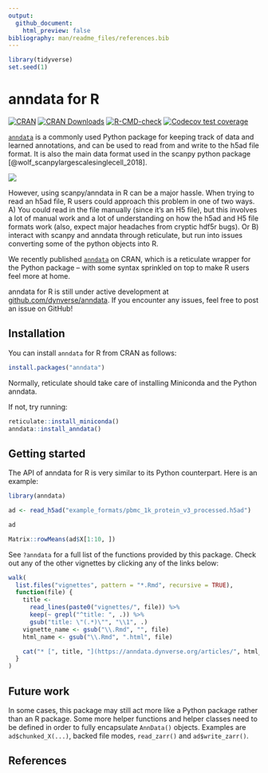 ```yaml
---
output:
  github_document:
    html_preview: false
bibliography: man/readme_files/references.bib
---
```


```r
library(tidyverse)
set.seed(1)
```

# anndata for R

<!-- badges: start -->
[![CRAN](https://www.r-pkg.org/badges/version/anndata)](https://cran.r-project.org/package=anndata)
[![CRAN Downloads](https://cranlogs.r-pkg.org/badges/anndata)](https://cran.r-project.org/package=anndata)
[![R-CMD-check](https://github.com/dynverse/anndata/actions/workflows/R-CMD-check.yaml/badge.svg)](https://github.com/dynverse/anndata/actions/workflows/R-CMD-check.yaml)
[![Codecov test coverage](https://app.codecov.io/gh/dynverse/anndata/branch/main/graph/badge.svg)](https://app.codecov.io/gh/dynverse/anndata?branch=main)
<!-- badges: end -->

[`anndata`](https://anndata.readthedocs.io/en/latest/) is a commonly used Python package 
for keeping track of data and learned annotations, and can be used to read from and write to the h5ad 
file format. It is also the main data format used in the scanpy python package [@wolf_scanpylargescalesinglecell_2018].

![](https://raw.githubusercontent.com/dynverse/anndata/master/man/readme_files/anndata_for_r.png)

However, using scanpy/anndata in R can be a major hassle. When trying to read an h5ad file,
R users could approach this problem in one of two ways. A) You could read in the file manually
(since it's an H5 file), but this involves a lot of manual work and a lot of understanding
on how the h5ad and H5 file formats work (also, expect major headaches from cryptic hdf5r bugs).
Or B) interact with scanpy and anndata through reticulate, but run into issues converting
some of the python objects into R.

We recently published [`anndata`](https://cran.r-project.org/package=anndata) on CRAN,
which is a reticulate wrapper for the Python package -- with some syntax sprinkled on top to make
R users feel more at home. 

anndata for R is still under active development at [github.com/dynverse/anndata](https://github.com/dynverse/anndata). 
If you encounter any issues, feel free to post an issue on GitHub!

## Installation

You can install `anndata` for R from CRAN as follows:

```r
install.packages("anndata")
```

Normally, reticulate should take care of installing Miniconda and the Python anndata.

If not, try running:

```r
reticulate::install_miniconda()
anndata::install_anndata()
```

## Getting started

The API of anndata for R is very similar to its Python counterpart. Here is an example:

```r
library(anndata)

ad <- read_h5ad("example_formats/pbmc_1k_protein_v3_processed.h5ad")

ad

Matrix::rowMeans(ad$X[1:10, ])
```


See `?anndata` for a full list of the functions provided by this package.
Check out any of the other vignettes by clicking any of the links below:

```r
walk(
  list.files("vignettes", pattern = "*.Rmd", recursive = TRUE),
  function(file) {
    title <-
      read_lines(paste0("vignettes/", file)) %>%
      keep(~ grepl("^title: ", .)) %>%
      gsub("title: \"(.*)\"", "\\1", .)
    vignette_name <- gsub("\\.Rmd", "", file)
    html_name <- gsub("\\.Rmd", ".html", file)

    cat("* [", title, "](https://anndata.dynverse.org/articles/", html_name, ")\n", sep = "")
  }
)
```

## Future work

In some cases, this package may still act more like a Python package rather than an R package.
Some more helper functions and helper classes need to be defined in order to fully encapsulate
`AnnData()` objects. Examples are `ad$chunked_X(...)`, backed file modes, `read_zarr()` and `ad$write_zarr()`.

## References

